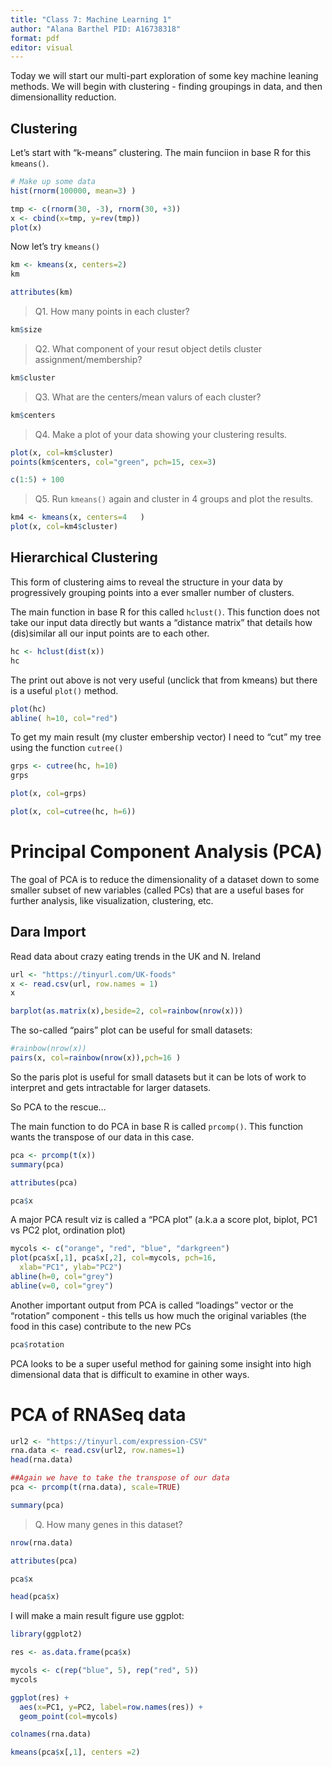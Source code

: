 ```yaml
---
title: "Class 7: Machine Learning 1"
author: "Alana Barthel PID: A16738318"
format: pdf
editor: visual
---
```


Today we will start our multi-part exploration of some key machine leaning methods. We will begin with clustering - finding groupings in data, and then dimensionallity reduction. 


## Clustering 

Let's start with "k-means" clustering. 
The main funciion in base R for this `kmeans()`.


```r
# Make up some data
hist(rnorm(100000, mean=3) )
```

```r
tmp <- c(rnorm(30, -3), rnorm(30, +3))
x <- cbind(x=tmp, y=rev(tmp))
plot(x)
```


Now let's try `kmeans()`


```r
km <- kmeans(x, centers=2)
km
```

```r
attributes(km)
```


>Q1. How many points in each cluster? 

```r
km$size
```


>Q2. What component of your resut object detils cluster assignment/membership?

```r
km$cluster
```


>Q3. What are the centers/mean valurs of each cluster? 

```r
km$centers
```


>Q4. Make a plot of your data showing your clustering results. 

```r
plot(x, col=km$cluster)
points(km$centers, col="green", pch=15, cex=3)
```


```r
c(1:5) + 100
```

> Q5. Run `kmeans()` again and cluster in 4 groups and plot the results. 

```r
km4 <- kmeans(x, centers=4   )
plot(x, col=km4$cluster)
```



## Hierarchical Clustering 

This form of clustering aims to reveal the structure in your data by progressively grouping points into a ever smaller number of clusters. 


The main function in base R for this called `hclust()`. This function does not take our input data directly but wants a "distance matrix" that details how (dis)similar all our input points are to each other. 

```r
hc <- hclust(dist(x))
hc
```



The print out above is not very useful (unclick that from kmeans) but there is a useful `plot()` method. 

```r
plot(hc)
abline( h=10, col="red")
```

To get my main result (my cluster embership vector) I need to "cut" my tree using the function `cutree()`


```r
grps <- cutree(hc, h=10)
grps
```

```r
plot(x, col=grps)
```

```r
plot(x, col=cutree(hc, h=6))
```


# Principal Component Analysis (PCA) 

The goal of PCA is to reduce the dimensionality of a dataset down to some smaller subset of new variables (called PCs) that are a useful bases for further analysis, like visualization, clustering, etc. 

## Dara Import 

Read data about crazy eating trends in the UK and N. Ireland

```r
url <- "https://tinyurl.com/UK-foods"
x <- read.csv(url, row.names = 1)
x
```


```r
barplot(as.matrix(x),beside=2, col=rainbow(nrow(x)))
```

The so-called "pairs" plot can be useful for small datasets: 

```r
#rainbow(nrow(x))
pairs(x, col=rainbow(nrow(x)),pch=16 )
```



So the paris plot is useful for small datasets but it can be lots of work to interpret and gets intractable for larger datasets. 

So PCA to the rescue... 

The main function to do PCA in base R is called `prcomp()`. This function wants the transpose of our data in this case. 


```r
pca <- prcomp(t(x))
summary(pca)
```


```r
attributes(pca)
```


```r
pca$x
```

A major PCA result viz is called a "PCA plot" (a.k.a a score plot, biplot, PC1 vs PC2 plot, ordination plot)


```r
mycols <- c("orange", "red", "blue", "darkgreen")
plot(pca$x[,1], pca$x[,2], col=mycols, pch=16,
  xlab="PC1", ylab="PC2")
abline(h=0, col="grey")
abline(v=0, col="grey")
```

Another important output from PCA is called "loadings" vector or the "rotation" component - this tells us how much the original variables (the food in this case) contribute to the new PCs

```r
pca$rotation
```

PCA looks to be a super useful method for gaining some insight into high dimensional data that is difficult to examine in other ways. 


# PCA of RNASeq data 

```r
url2 <- "https://tinyurl.com/expression-CSV"
rna.data <- read.csv(url2, row.names=1)
head(rna.data)
```


```r
##Again we have to take the transpose of our data
pca <- prcomp(t(rna.data), scale=TRUE)
```


```r
summary(pca)
```



> Q. How many genes in this dataset? 

```r
nrow(rna.data)
```


```r
attributes(pca)
```


```r
pca$x
```



```r
head(pca$x)
```


  I will make a main result figure use ggplot: 
  
```r
library(ggplot2)
```
  


```r
res <- as.data.frame(pca$x)
```

```r
mycols <- c(rep("blue", 5), rep("red", 5))
mycols
```




```r
ggplot(res) +
  aes(x=PC1, y=PC2, label=row.names(res)) + 
  geom_point(col=mycols)

```



```r
colnames(rna.data)
```


```r
kmeans(pca$x[,1], centers =2)
```



